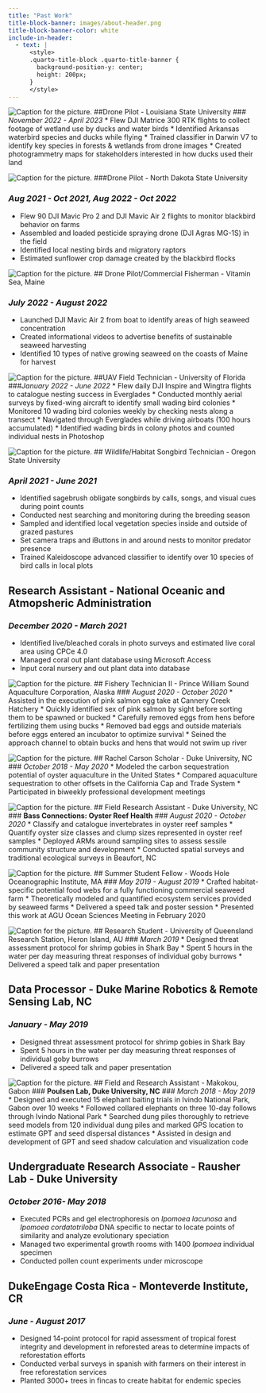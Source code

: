 ```yaml
---
title: "Past Work"
title-block-banner: images/about-header.png
title-block-banner-color: white
include-in-header:
  - text: |
      <style>
      .quarto-title-block .quarto-title-banner {
        background-position-y: center;
        height: 200px;
      }
      </style>
---
```


![Caption for the picture.](/path/to/image.png)
##Drone Pilot - Louisiana State University
### *November 2022 - April 2023*
* Flew DJI Matrice 300 RTK flights to collect footage of wetland use by ducks and water birds
* Identified Arkansas waterbird species and ducks while flying
* Trained classifier in Darwin V7 to identify key species in forests & wetlands from drone images
* Created photogrammetry maps for stakeholders interested in how ducks used their land

![Caption for the picture.](/path/to/image.png)
###Drone Pilot - North Dakota State University</h2>
### *Aug 2021 - Oct 2021, Aug 2022 - Oct 2022*
* Flew 90 DJI Mavic Pro 2 and DJI Mavic Air 2 flights to monitor blackbird behavior on farms
* Assembled and loaded pesticide spraying drone (DJI Agras MG-1S) in the field
* Identified local nesting birds and migratory raptors
* Estimated sunflower crop damage created by the blackbird flocks

![Caption for the picture.](/path/to/image.png)
## Drone Pilot/Commercial Fisherman - Vitamin Sea, Maine</h2>
### *July 2022 - August 2022*
* Launched DJI Mavic Air 2 from boat to identify areas of high seaweed concentration
* Created informational videos to advertise benefits of sustainable seaweed harvesting
* Identified 10 types of native growing seaweed on the coasts of Maine for harvest

![Caption for the picture.](/path/to/image.png)
##UAV Field Technician - University of Florida
###*January 2022 - June 2022*
* Flew daily DJI Inspire and Wingtra flights to catalogue nesting success in Everglades
* Conducted monthly aerial surveys by fixed-wing aircraft to identify small wading bird colonies
* Monitored 10 wading bird colonies weekly by checking nests along a transect
* Navigated through Everglades while driving airboats (100 hours accumulated)
* Identified wading birds in colony photos and counted individual nests in Photoshop

![Caption for the picture.](/path/to/image.png)
## Wildlife/Habitat Songbird Technician - Oregon State University</h2>
### *April 2021 - June 2021*
* Identified sagebrush obligate songbirds by calls, songs, and visual cues during point counts
* Conducted nest searching and monitoring during the breeding season
* Sampled and identified local vegetation species inside and outside of grazed pastures
* Set camera traps and iButtons in and around nests to monitor predator presence
* Trained Kaleidoscope advanced classifier to identify over 10 species of bird calls in local plots
 
## Research Assistant - National Oceanic and Atmopsheric Administration
### *December 2020 - March 2021*
* Identified live/bleached corals in photo surveys and estimated live coral area using CPCe 4.0
* Managed coral out plant database using Microsoft Access
* Input coral nursery and out plant data into database

![Caption for the picture.](/path/to/image.png)
## Fishery Technician II - Prince William Sound Aquaculture Corporation, Alaska
### *August 2020 - October 2020*
* Assisted in the execution of pink salmon egg take at Cannery Creek Hatchery
* Quickly identified sex of pink salmon by sight before sorting them to be spawned or bucked
* Carefully removed eggs from hens before fertilizing them using bucks
* Removed bad eggs and outside materials before eggs entered an incubator to optimize survival
* Seined the approach channel to obtain bucks and hens that would not swim up river

![Caption for the picture.](/path/to/image.png)
## Rachel Carson Scholar - Duke University, NC
### *October 2018 - May 2020*
* Modeled the carbon sequestration potential of oyster aquaculture in the United States
* Compared aquaculture sequestration to other offsets in the California Cap and Trade System
* Participated in biweekly professional development meetings

![Caption for the picture.](/path/to/image.png)
## Field Research Assistant - Duke University, NC
### **Bass Connections: Oyster Reef Health**
### *August 2020 - October 2020* 
* Classify and catalogue invertebrates in oyster reef samples
* Quantify oyster size classes and clump sizes represented in oyster reef samples
* Deployed ARMs around sampling sites to assess sessile community structure and development
* Conducted spatial surveys and traditional ecological surveys in Beaufort, NC

![Caption for the picture.](/path/to/image.png)
## Summer Student Fellow - Woods Hole Oceanographic Institute, MA
### *May 2019 - August 2019*
* Crafted habitat-specific potential food webs for a fully functioning commercial seaweed farm
* Theoretically modeled and quantified ecosystem services provided by seaweed farms
* Delivered a speed talk and poster session
* Presented this work at AGU Ocean Sciences Meeting in February 2020

![Caption for the picture.](/path/to/image.png)
## Research Student - University of Queensland Research Station, Heron Island, AU
### *March 2019*
* Designed threat assessment protocol for shrimp gobies in Shark Bay
* Spent 5 hours in the water per day measuring threat responses of individual goby burrows
* Delivered a speed talk and paper presentation

## Data Processor - Duke Marine Robotics & Remote Sensing Lab, NC
### *January - May 2019*
* Designed threat assessment protocol for shrimp gobies in Shark Bay
* Spent 5 hours in the water per day measuring threat responses of individual goby burrows
* Delivered a speed talk and paper presentation

![Caption for the picture.](/path/to/image.png)
## Field and Research Assistant - Makokou, Gabon
### **Poulsen Lab, Duke University, NC**
### *March 2018 - May 2019*
* Designed and executed 15 elephant baiting trials in Ivindo National Park, Gabon over 10 weeks
* Followed collared elephants on three 10-day follows through Ivindo National Park
* Searched dung piles thoroughly to retrieve seed models from 120 individual dung piles and marked GPS location to estimate GPT and seed dispersal distances
* Assisted in design and development of GPT and seed shadow calculation and visualization code

## Undergraduate Research Associate - Rausher Lab - Duke University
### *October 2016- May 2018*
* Executed PCRs and gel electrophoresis on *Ipomoea lacunosa* and *Ipomoea cordatotriloba* DNA specific to nectar to locate points of similarity and analyze evolutionary speciation
* Managed two experimental growth rooms with 1400 *Ipomoea* individual specimen
* Conducted pollen count experiments under microscope 

## DukeEngage Costa Rica - Monteverde Institute, CR			  	     
### *June - August 2017*     
* Designed 14-point protocol for rapid assessment of tropical forest integrity and development in reforested areas to determine impacts of reforestation efforts
* Conducted verbal surveys in spanish with farmers on their interest in free reforestation services
* Planted 3000+ trees in fincas to create habitat for endemic species 